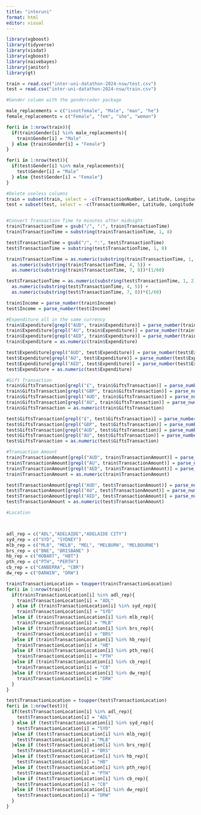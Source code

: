 ```yaml
---
title: "interuni"
format: html
editor: visual
---
```


```r
library(xgboost)
library(tidyverse)
library(visdat)
library(xgboost)
library(naivebayes)
library(janitor)
library(gt)
```


```r
train = read.csv("inter-uni-datathon-2024-nsw/test.csv")
test = read.csv("inter-uni-datathon-2024-nsw/train.csv")
```

```r
#Gender column with the gendercoder package

male_replacements = c("isnotfemale", "Male", "man", "he")
female_replacements = c("Female", "fem", "she", "woman")

for(i in 1:nrow(train)){
  if(train$Gender[i] %in% male_replacements){
    train$Gender[i] = "Male"
  } else {train$Gender[i] = "Female"}
}

for(i in 1:nrow(test)){
  if(test$Gender[i] %in% male_replacements){
    test$Gender[i] = "Male"
  } else {test$Gender[i] = "Female"}
}

#Delete useless columns
train = subset(train, select = -c(TransactionNumber, Latitude, Longitude, EmailDomain))
test = subset(test, select = -c(TransactionNumber, Latitude, Longitude, EmailDomain))


#Convert Transaction Time to minutes after midnight
train$TransactionTime = gsub("/", ":", train$TransactionTime)
train$TransactionTime = substring(train$TransactionTime, 1, 8)

test$TransactionTime = gsub("/", ":", test$TransactionTime)
test$TransactionTime = substring(test$TransactionTime, 1, 8)

train$TransactionTime = as.numeric(substring(train$TransactionTime, 1, 2))*60 +
  as.numeric(substring(train$TransactionTime, 4, 5)) +
  as.numeric(substring(train$TransactionTime, 7, 8))*(1/60)

test$TransactionTime = as.numeric(substring(test$TransactionTime, 1, 2))*60 +
  as.numeric(substring(test$TransactionTime, 4, 5)) +
  as.numeric(substring(test$TransactionTime, 7, 8))*(1/60)

train$Income = parse_number(train$Income)
test$Income = parse_number(test$Income)

#Expenditure all in the same currency
train$Expenditure[grepl("AUD", train$Expenditure)] = parse_number(train$Expenditure)
train$Expenditure[grepl("AU", train$Expenditure)] = parse_number(train$Expenditure)
train$Expenditure[grepl("AED", train$Expenditure)] = parse_number(train$Expenditure)*0.4
train$Expenditure = as.numeric(train$Expenditure)

test$Expenditure[grepl("AUD", test$Expenditure)] = parse_number(test$Expenditure)
test$Expenditure[grepl("AU", test$Expenditure)] = parse_number(test$Expenditure)
test$Expenditure[grepl("AED", test$Expenditure)] = parse_number(test$Expenditure)*0.4
test$Expenditure = as.numeric(test$Expenditure)

#Gift Transaction
train$GiftsTransaction[grepl("£", train$GiftsTransaction)] = parse_number(train$GiftsTransaction)*1.96
train$GiftsTransaction[grepl("GBP", train$GiftsTransaction)] = parse_number(train$GiftsTransaction)*1.96
train$GiftsTransaction[grepl("AUD", train$GiftsTransaction)] = parse_number(train$GiftsTransaction)
train$GiftsTransaction[grepl("AU", train$GiftsTransaction)] = parse_number(train$GiftsTransaction)
train$GiftsTransaction = as.numeric(train$GiftsTransaction)

test$GiftsTransaction[grepl("£", test$GiftsTransaction)] = parse_number(test$GiftsTransaction)*1.96
test$GiftsTransaction[grepl("GBP", test$GiftsTransaction)] = parse_number(test$GiftsTransaction)*1.96
test$GiftsTransaction[grepl("AUD", test$GiftsTransaction)] = parse_number(test$GiftsTransaction)
test$GiftsTransaction[grepl("AU", test$GiftsTransaction)] = parse_number(test$GiftsTransaction)
test$GiftsTransaction = as.numeric(test$GiftsTransaction)

#Transaction Amount
train$TransactionAmount[grepl("AUD", train$TransactionAmount)] = parse_number(train$TransactionAmount)
train$TransactionAmount[grepl("AU", train$TransactionAmount)] = parse_number(train$TransactionAmount)
train$TransactionAmount[grepl("AED", train$TransactionAmount)] = parse_number(train$TransactionAmount)*0.4
train$TransactionAmount = as.numeric(train$TransactionAmount)

test$TransactionAmount[grepl("AUD", test$TransactionAmount)] = parse_number(test$TransactionAmount)
test$TransactionAmount[grepl("AU", test$TransactionAmount)] = parse_number(test$TransactionAmount)
test$TransactionAmount[grepl("AED", test$TransactionAmount)] = parse_number(test$TransactionAmount)*0.4
test$TransactionAmount = as.numeric(test$TransactionAmount)

#Location



adl_rep = c("ADL","ADELAIDE","ADELAIDE CITY")
syd_rep = c("SYD", "SYDNEY")
mlb_rep = c("MLB", "MELB", "MEL", "MELBURN", "MELBOURNE")
brs_rep = c("BNE", "BRISBANE" )
hb_rep = c("HOBART", "HBT")
pth_rep = c("PTH", "PERTH")
cb_rep = c("CANBERRA", "CBR")
dw_rep = c("DARWIN", "DRW")

train$TransactionLocation = toupper(train$TransactionLocation)
for(i in 1:nrow(train)){
  if(train$TransactionLocation[i] %in% adl_rep){
    train$TransactionLocation[i] = "ADL"
  } else if (train$TransactionLocation[i] %in% syd_rep){
    train$TransactionLocation[i] = "SYD"
  }else if (train$TransactionLocation[i] %in% mlb_rep){
    train$TransactionLocation[i] = "MLB"
  }else if (train$TransactionLocation[i] %in% brs_rep){
    train$TransactionLocation[i] = "BRS"
  }else if (train$TransactionLocation[i] %in% hb_rep){
    train$TransactionLocation[i] = "HB"
  }else if (train$TransactionLocation[i] %in% pth_rep){
    train$TransactionLocation[i] = "PTH"
  }else if (train$TransactionLocation[i] %in% cb_rep){
    train$TransactionLocation[i] = "CB"
  }else if (train$TransactionLocation[i] %in% dw_rep){
    train$TransactionLocation[i] = "DRW"
  }
}

test$TransactionLocation = toupper(test$TransactionLocation)
for(i in 1:nrow(test)){
  if(test$TransactionLocation[i] %in% adl_rep){
    test$TransactionLocation[i] = "ADL"
  } else if (test$TransactionLocation[i] %in% syd_rep){
    test$TransactionLocation[i] = "SYD"
  }else if (test$TransactionLocation[i] %in% mlb_rep){
    test$TransactionLocation[i] = "MLB"
  }else if (test$TransactionLocation[i] %in% brs_rep){
    test$TransactionLocation[i] = "BRS"
  }else if (test$TransactionLocation[i] %in% hb_rep){
    test$TransactionLocation[i] = "HB"
  }else if (test$TransactionLocation[i] %in% pth_rep){
    test$TransactionLocation[i] = "PTH"
  }else if (test$TransactionLocation[i] %in% cb_rep){
    test$TransactionLocation[i] = "CB"
  }else if (test$TransactionLocation[i] %in% dw_rep){
    test$TransactionLocation[i] = "DRW"
  }
}

```
